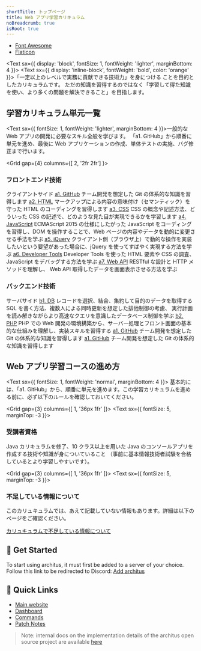 ```yaml
---
shortTitle: トップページ
title: Web アプリ学習カリキュラム
noBreadcrumb: true
isRoot: true
---
```


- [Font Awesome](https://fontawesome.com/icons?d=gallery)
- [Flaticon](https://www.flaticon.com/)

<Text
    sx={{
        display: 'block',
        fontSize: 1,
        fontWeight: 'lighter',
        marginBottom: 4
    }}>
<Text
    sx={{
        display: 'inline-block',
        fontWeight: 'bold',
        color: 'orange'
    }}>「一定以上のレベルで実務に貢献できる技術力」を身につける</Text>&nbsp;ことを目的としたカリキュラムです。
    ただの知識を習得するのではなく「学習して得た知識を使い、より多くの問題を解決できること」を目指します。
</Text>

<Text className='home-h2'>

## 学習カリキュラム単元一覧

</Text>

<Text
    sx={{
        fontSize: 1,
        fontWeight: 'lighter',
        marginBottom: 4
    }}>一般的な Web アプリの開発に必要なスキル全般を学びます。
「a1. GitHub」から順番に単元を進め、最後に Web アプリケーションの作成、単体テストの実施、バグ修正まで行います。</Text>
  
<Grid
    gap={4}
    columns={[ 2, '2fr 2fr'] }>
    <Box>
        <Text className='home-h3'>

### フロントエンド技術

</Text>
        <Text
            sx={{
                fontSize: 2,
                fontWeight: 'normal',
                marginBottom: 3,
                color: 'gray'
            }}>クライアントサイド</Text>
        <Grid 
            gap={3}
            columns={[ 1, '36px 1fr' ]}>
            <Box>
                <ImageFactor filename='github_octacat.png' picWidh='36px' />
            </Box>
            <Box>
                <Text
                    sx={{
                        fontSize: 4,
                        fontWeight: 'bold',
                        marginBottom: 2
                    }}>
                    <a href="">a1. GitHub</a>
                </Text>
                <Text
                    sx={{
                        fontSize: 1,
                        fontWeight: 'normal',
                        marginBottom: 4
                    }}>チーム開発を想定した Git の体系的な知識を習得します</Text>
            </Box>
        </Grid>
        <Grid 
            gap={3}
            columns={[ 1, '36px 1fr' ]}>
            <Box>
                <ImageFactor filename='html5.png' picWidh='36px' />
            </Box>
            <Box>
                <Text
                    sx={{
                        fontSize: 4,
                        fontWeight: 'bold',
                        marginBottom: 2
                    }}>
                    <a href="">a2. HTML</a>
                </Text>
                <Text
                    sx={{
                        fontSize: 1,
                        fontWeight: 'normal',
                        marginBottom: 4
                    }}>マークアップによる内容の意味付け（セマンティック）を守った HTML のコーディングを習得します</Text>
            </Box>
        </Grid>
        <Grid 
            gap={3}
            columns={[ 1, '36px 1fr' ]}>
            <Box>
                <ImageFactor filename='css.png' picWidh='36px' />
            </Box>
            <Box>
                <Text
                    sx={{
                        fontSize: 4,
                        fontWeight: 'bold',
                        marginBottom: 2
                    }}>
                    <a href="">a3. CSS</a>
                </Text>
                <Text
                    sx={{
                        fontSize: 1,
                        fontWeight: 'normal',
                        marginBottom: 4
                    }}>CSS の概念や記述方法、どういった CSS の記述で、どのような見た目が実現できるかを学習します</Text>
            </Box>
        </Grid>
        <Grid 
            gap={3}
            columns={[ 1, '36px 1fr' ]}>
            <Box>
                <ImageFactor filename='javascript.png' picWidh='36px' />
            </Box>
            <Box>
                <Text
                    sx={{
                        fontSize: 4,
                        fontWeight: 'bold',
                        marginBottom: 2
                    }}>
                    <a href="">a4. JavaScript</a>
                </Text>
                <Text
                    sx={{
                        fontSize: 1,
                        fontWeight: 'normal',
                        marginBottom: 4
                    }}>ECMAScript 2015 の仕様にしたがった JavaScript をコーディングを習得し、DOM を操作することで、Web ページの内容やデータを動的に変更させる手法を学ぶ</Text>
            </Box>
        </Grid>
        <Grid 
            gap={3}
            columns={[ 1, '36px 1fr' ]}>
            <Box>
                <ImageFactor filename='jquery.png' picWidh='36px' />
            </Box>
            <Box>
                <Text
                    sx={{
                        fontSize: 4,
                        fontWeight: 'bold',
                        marginBottom: 2
                    }}>
                    <a href="">a5. jQuery</a>
                </Text>
                <Text
                    sx={{
                        fontSize: 1,
                        fontWeight: 'normal',
                        marginBottom: 4
                    }}>クライアント側（ブラウザ上）で動的な操作を実装したいという要望があった場合に、jQuery を使ってすばやく実現する方法を学ぶ</Text>
            </Box>
        </Grid>
        <Grid 
            gap={3}
            columns={[ 1, '36px 1fr' ]}>
            <Box>
                <ImageFactor filename='browser.png' picWidh='36px' />
            </Box>
            <Box>
                <Text
                    sx={{
                        fontSize: 4,
                        fontWeight: 'bold',
                        marginBottom: 2
                    }}>
                    <a href="">a6. Developer Tools</a>
                </Text>
                <Text
                    sx={{
                        fontSize: 1,
                        fontWeight: 'normal',
                        marginBottom: 4
                    }}>Developer Tools を使った HTML 要素や CSS の調査、JavaScript をデバッグする方法を学ぶ</Text>
            </Box>
        </Grid> 
        <Grid 
            gap={3}
            columns={[ 1, '36px 1fr' ]}>
            <Box>
                <ImageFactor filename='api.png' picWidh='36px' />
            </Box>
            <Box>
                <Text
                    sx={{
                        fontSize: 4,
                        fontWeight: 'bold',
                        marginBottom: 2
                    }}>
                    <a href="">a7. Web API</a>
                </Text>
                <Text
                    sx={{
                        fontSize: 1,
                        fontWeight: 'normal',
                        marginBottom: 4
                    }}>RESTful な設計と HTTP メソッドを理解し、 Web API 取得したデータを画面表示させる方法を学ぶ</Text>
            </Box>
        </Grid> 
    </Box>
    <Box>
        <Text className='home-h3'>

### バックエンド技術

</Text>
        <Text
            sx={{
                fontSize: 2,
                fontWeight: 'normal',
                marginBottom: 3,
                color: 'gray'
            }}>サーバサイド</Text>
        <Grid 
            gap={3}
            columns={[ 1, '36px 1fr' ]}>
            <Box>
                <ImageFactor filename='github_octacat.png' picWidh='36px' />
            </Box>
            <Box>
                <Text
                    sx={{
                        fontSize: 4,
                        fontWeight: 'bold',
                        marginBottom: 2
                    }}>
                    <a href="">b1. DB</a>
                </Text>
                <Text
                    sx={{
                        fontSize: 1,
                        fontWeight: 'normal',
                        marginBottom: 4
                    }}>レコードを選択、結合、集約して目的のデータを取得する SQL を書く方法、複数人による同時更新を想定した排他制御の考慮、
                    実行計画を読み解きながらより高速なクエリを意識したデータベース制御を学ぶ</Text>
            </Box>
        </Grid>
        <Grid 
            gap={3}
            columns={[ 1, '36px 1fr' ]}>
            <Box>
                <ImageFactor filename='github_octacat.png' picWidh='36px' />
            </Box>
            <Box>
                <Text
                    sx={{
                        fontSize: 4,
                        fontWeight: 'bold',
                        marginBottom: 2
                    }}>
                    <a href="">b2. PHP</a>
                </Text>
                <Text
                    sx={{
                        fontSize: 1,
                        fontWeight: 'normal',
                        marginBottom: 4
                    }}>PHP での Web 開発の環境構築から、サーバー処理とフロント画面の基本的な仕組みを理解し、実装スキルを習得する</Text>
            </Box>
        </Grid>
        <Grid 
            gap={3}
            columns={[ 1, '36px 1fr' ]}>
            <Box>
                <ImageFactor filename='github_octacat.png' picWidh='36px' />
            </Box>
            <Box>
                <Text
                    sx={{
                        fontSize: 4,
                        fontWeight: 'bold',
                        marginBottom: 2
                    }}>
                    <a href="">a1. GitHub</a>
                </Text>
                <Text
                    sx={{
                        fontSize: 1,
                        fontWeight: 'normal',
                        marginBottom: 4
                    }}>チーム開発を想定した Git の体系的な知識を習得します</Text>
            </Box>
        </Grid>
        <Grid 
            gap={3}
            columns={[ 1, '36px 1fr' ]}>
            <Box>
                <ImageFactor filename='github_octacat.png' picWidh='36px' />
            </Box>
            <Box>
                <Text
                    sx={{
                        fontSize: 4,
                        fontWeight: 'bold',
                        marginBottom: 2
                    }}>
                    <a href="">a1. GitHub</a>
                </Text>
                <Text
                    sx={{
                        fontSize: 1,
                        fontWeight: 'normal',
                        marginBottom: 4
                    }}>チーム開発を想定した Git の体系的な知識を習得します</Text>
            </Box>
        </Grid>
        <Box sx={{
                        fontSize: 1,
                        fontWeight: 'normal',
                        marginBottom: 24
                    }}/>
        <Grid 
            gap={0}
            columns={[ 2, '1fr 1fr' ]}>
            <Box />
            <Box>
                <ImageFactor filename='crane_construct.png' />
            </Box>
        </Grid>
    </Box>
</Grid>

## Web アプリ学習コースの進め方  

<Text
            sx={{
                fontSize: 1,
                fontWeight: 'normal',
                marginBottom: 4
            }}>
基本的には、「a1. GitHub」から、順番に単元を進めます。この学習カリキュラムを進める前に、必ず以下のルールを確認しておいてください。
</Text>

<Grid 
    gap={3}
    columns={[ 1, '36px 1fr' ]}>
    <Box>
        <Text
            sx={{
                fontSize: 5,
                marginTop: -3
            }}>
            <Icon name="award" />
        </Text>
    </Box>
    <Box>
        <Text className='home-h3'>

### 受講者資格

</Text>
        <Text
            sx={{
                fontSize: 1,
                fontWeight: 'lighter',
                marginBottom: 4
            }}>Java カリキュラムを修了、10 クラス以上を用いた Java のコンソールアプリを作成する技術や知識が身についていること
            （事前に基本情報技術者試験を合格しているとより学習しやすいです）。</Text>
    </Box>
</Grid>

<Grid 
    gap={3}
    columns={[ 1, '36px 1fr' ]}>
    <Box>
        <Text
            sx={{
                fontSize: 5,
                marginTop: -3
            }}>
            <Icon name="code-branch" />
        </Text>
    </Box>
    <Box>
        <Text className='home-h3'>

### 不足している情報について

</Text>
        <Text
            sx={{
                fontSize: 1,
                fontWeight: 'lighter',
                marginBottom: 2
            }}>このカリュキュラムでは、あえて記載していない情報もあります。詳細は以下のページをご確認ください。
        </Text>
        <Flex>
            <Box p={2} sx={{ flex: '0 1 auto' }}>
                <Icon name="link" />
            </Box>
            <Box p={2} bg='muted'>

[カリュキュラムで不足している情報について](https://www.flaticon.com/)  

</Box>
         </Flex>
    </Box>
</Grid>

## 🚀 Get Started

To start using architus, it must first be added to a server of your choice. Follow this link to be redirected to Discord: [Add architus](https://api.archit.us/invite/0)

## 🔗 Quick Links

- [Main website](https://archit.us/)
- [Dashboard](https://archit.us/app)
- [Commands](/commands) 
- [Patch Notes](/changelog/)

> Note: internal docs on the implementation details of the architus open source project are available [here](/internal)
